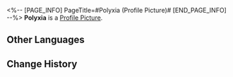 <%-- [PAGE_INFO]
PageTitle=#Polyxia (Profile Picture)#
[END_PAGE_INFO] --%>
{{Item Infobox
|title       = Polyxia
|id          = 202023
|image       = Profile Picture Polyxia.png{{subst:void|<!--$UPLOAD:<<SpriteOutput/ItemFigures/AvatarHead/IconHead_202023.png>-<Profile Picture Polyxia.png>-<Item Icons>>-->}}
|type        = Profile Picture
|invCategory = 
|rarity      = 4
|effect      = 
|description = Polyxia smiling politely.
|source1     = [[Avatar obtained in Level Rewards from the Tides of the Basin]]
}}
{{Description|''"There is a very warm and bright light... in my heart. Because of that light, my nights no longer last as long."''}}
'''Polyxia''' is a [[Profile Picture]].

==Other Languages==
{{Other Languages
|en   = Polyxia
|zhs  = 玻吕茜亚
|zht  = 玻呂西亞
|ja   = ボリュシア
|ko   = 폴리시아
|es   = Polixia
|fr   = Polyxia
|ru   = Поликсия
|th   = Polyxia
|vi   = Polyxia
|de   = Polyxia
|id   = Polyxia
|pt   = Polyxia
}}

==Change History==
{{Change History|3.2}}